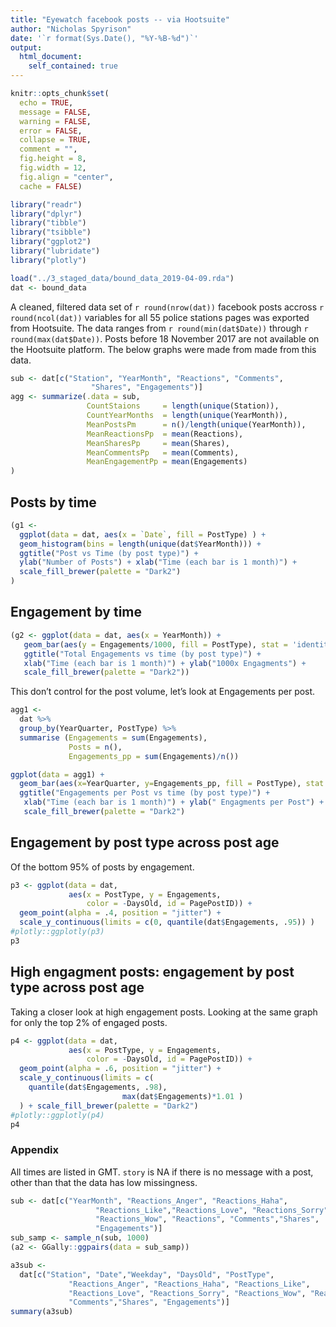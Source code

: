 ```yaml
---
title: "Eyewatch facebook posts -- via Hootsuite"
author: "Nicholas Spyrison"
date: '`r format(Sys.Date(), "%Y-%B-%d")`'
output: 
  html_document:
    self_contained: true
---
```

```r
knitr::opts_chunk$set(
  echo = TRUE,
  message = FALSE,
  warning = FALSE,
  error = FALSE, 
  collapse = TRUE,
  comment = "",
  fig.height = 8,
  fig.width = 12,
  fig.align = "center",
  cache = FALSE)

library("readr")
library("dplyr")
library("tibble")
library("tsibble")
library("ggplot2")
library("lubridate")
library("plotly")

load("../3_staged_data/bound_data_2019-04-09.rda")
dat <- bound_data
```

A cleaned, filtered data set of `r round(nrow(dat))` facebook posts accross `r round(ncol(dat))` variables for all 55 police stations pages was exported from Hootsuite. The data ranges from `r round(min(dat$Date))` through `r round(max(dat$Date))`. Posts before 18 November 2017 are not available on the Hootsuite platform. The below graphs were made from made from this data.

```r
sub <- dat[c("Station", "YearMonth", "Reactions", "Comments",
                  "Shares", "Engagements")]
agg <- summarize(.data = sub,
                 CountStaions     = length(unique(Station)),
                 CountYearMonths  = length(unique(YearMonth)),
                 MeanPostsPm      = n()/length(unique(YearMonth)),
                 MeanReactionsPp  = mean(Reactions),
                 MeanSharesPp     = mean(Shares),
                 MeanCommentsPp   = mean(Comments),
                 MeanEngagementPp = mean(Engagements)
)
```

## Posts by time

```r
(g1 <-
  ggplot(data = dat, aes(x = `Date`, fill = PostType) ) +
  geom_histogram(bins = length(unique(dat$YearMonth))) +
  ggtitle("Post vs Time (by post type)") +
  ylab("Number of Posts") + xlab("Time (each bar is 1 month)") +
  scale_fill_brewer(palette = "Dark2") 
)
```

## Engagement by time


```r

(g2 <- ggplot(data = dat, aes(x = YearMonth)) +
   geom_bar(aes(y = Engagements/1000, fill = PostType), stat = 'identity') + 
   ggtitle("Total Engagements vs time (by post type)") +
   xlab("Time (each bar is 1 month)") + ylab("1000x Engagments") +
   scale_fill_brewer(palette = "Dark2"))
```

This don't control for the post volume, let's look at Engagements per post.

```r
agg1 <-
  dat %>%
  group_by(YearQuarter, PostType) %>%
  summarise (Engagements = sum(Engagements),
             Posts = n(),
             Engagements_pp = sum(Engagements)/n())

ggplot(data = agg1) +
  geom_bar(aes(x=YearQuarter, y=Engagements_pp, fill = PostType), stat = 'identity') +
  ggtitle("Engagements per Post vs time (by post type)") +
   xlab("Time (each bar is 1 month)") + ylab(" Engagments per Post") +
   scale_fill_brewer(palette = "Dark2")
```



<!-- ## Mean engagements trends by time across post type -->

<!-- Do we see engagement across post type changing over time? -->

<!-- ```{r, include=F} -->
<!-- # (g2 <- ggplot(dat,  -->
<!-- #               aes(x = `Date`, y = Engagements, fill = PostType ) ) + -->
<!-- #    geom_smooth() + scale_fill_brewer(palette = "Dark2") + xlab("Time") +  -->
<!-- #    coord_cartesian(ylim = c(0, 100))  -->
<!-- # ) -->
<!-- ``` -->

## Engagement by post type across post age

Of the bottom 95% of posts by engagement.

```r
p3 <- ggplot(data = dat, 
             aes(x = PostType, y = Engagements, 
                 color = -DaysOld, id = PagePostID)) + 
  geom_point(alpha = .4, position = "jitter") + 
  scale_y_continuous(limits = c(0, quantile(dat$Engagements, .95)) ) 
#plotly::ggplotly(p3)
p3
```

## High engagment posts: engagement by post type across post age 

Taking a closer look at high engagement posts. Looking at the same graph for only the top 2% of engaged posts.

```r
p4 <- ggplot(data = dat, 
             aes(x = PostType, y = Engagements, 
                 color = -DaysOld, id = PagePostID)) + 
  geom_point(alpha = .6, position = "jitter") + 
  scale_y_continuous(limits = c(
    quantile(dat$Engagements, .98),
                         max(dat$Engagements)*1.01 ) 
  ) + scale_fill_brewer(palette = "Dark2")
#plotly::ggplotly(p4)
p4
```

### Appendix

All times are listed in GMT. `story` is NA if there is no message with a post, other than that the data has low missingness.

```r
sub <- dat[c("YearMonth", "Reactions_Anger", "Reactions_Haha",
                   "Reactions_Like","Reactions_Love", "Reactions_Sorry",
                   "Reactions_Wow", "Reactions", "Comments","Shares", 
                   "Engagements")]
sub_samp <- sample_n(sub, 1000)
(a2 <- GGally::ggpairs(data = sub_samp))
```


```r
a3sub <- 
  dat[c("Station", "Date","Weekday", "DaysOld", "PostType",
             "Reactions_Anger", "Reactions_Haha", "Reactions_Like",
             "Reactions_Love", "Reactions_Sorry", "Reactions_Wow", "Reactions",
             "Comments","Shares", "Engagements")]
summary(a3sub)
```